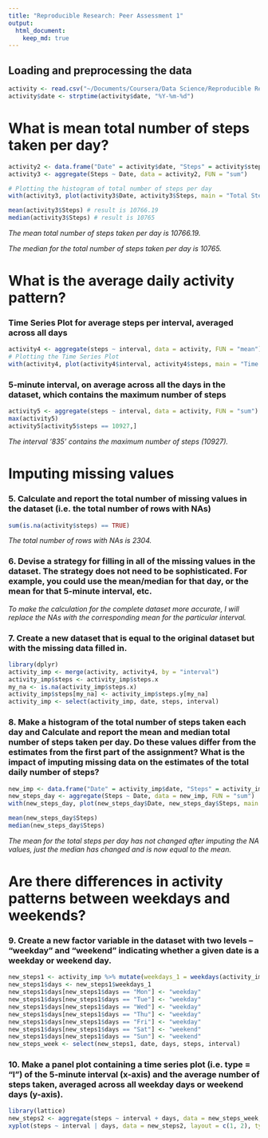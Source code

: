 ```yaml
---
title: "Reproducible Research: Peer Assessment 1"
output: 
  html_document:
    keep_md: true
---
```



## Loading and preprocessing the data
```r
activity <- read.csv("~/Documents/Coursera/Data Science/Reproducible Research/Course Project 1/activity.csv", header = TRUE, sep = ",")
activity$date <- strptime(activity$date, "%Y-%m-%d")
```


# What is mean total number of steps taken per day?

```r
activity2 <- data.frame("Date" = activity$date, "Steps" = activity$steps)
activity3 <- aggregate(Steps ~ Date, data = activity2, FUN = "sum")

# Plotting the histogram of total number of steps per day
with(activity3, plot(activity3$Date, activity3$Steps, main = "Total Steps per Day", xlab = "Days", ylab = "Steps", type = "h")) # "h" for type 'histogram'

mean(activity3$Steps) # result is 10766.19
median(activity3$Steps) # result is 10765
```

*The mean total number of steps taken per day is 10766.19.*

*The median for the total number of steps taken per day is 10765.*

# What is the average daily activity pattern?

### Time Series Plot for average steps per interval, averaged across all days

```r
activity4 <- aggregate(steps ~ interval, data = activity, FUN = "mean")
# Plotting the Time Series Plot
with(activity4, plot(activity4$interval, activity4$steps, main = "Time Series Plot", xlab = "5-minute Intervals", ylab = "Steps", type = "l"))
```

### 5-minute interval, on average across all the days in the dataset, which contains the maximum number of steps

```r
activity5 <- aggregate(steps ~ interval, data = activity, FUN = "sum")
max(activity5)
activity5[activity5$steps == 10927,]
```

*The interval '835' contains the maximum number of steps (10927).*

# Imputing missing values

### 5. Calculate and report the total number of missing values in the dataset (i.e. the total number of rows with NAs)

```r
sum(is.na(activity$steps) == TRUE)
```

*The total number of rows with NAs is 2304.*

### 6. Devise a strategy for filling in all of the missing values in the dataset. The strategy does not need to be sophisticated. For example, you could use the mean/median for that day, or the mean for that 5-minute interval, etc.

*To make the calculation for the complete dataset more accurate, I will replace the NAs with the corresponding mean for the particular interval.*

### 7. Create a new dataset that is equal to the original dataset but with the missing data filled in.

```r
library(dplyr)
activity_imp <- merge(activity, activity4, by = "interval")
activity_imp$steps <- activity_imp$steps.x
my_na <- is.na(activity_imp$steps.x)
activity_imp$steps[my_na] <- activity_imp$steps.y[my_na]
activity_imp <- select(activity_imp, date, steps, interval)
```

### 8. Make a histogram of the total number of steps taken each day and Calculate and report the mean and median total number of steps taken per day. Do these values differ from the estimates from the first part of the assignment? What is the impact of imputing missing data on the estimates of the total daily number of steps?

```r
new_imp <- data.frame("Date" = activity_imp$date, "Steps" = activity_imp$steps)
new_steps_day <- aggregate(Steps ~ Date, data = new_imp, FUN = "sum")
with(new_steps_day, plot(new_steps_day$Date, new_steps_day$Steps, main = "Total Steps per Day", xlab = "Days", ylab = "Steps", type = "h"))
```

```r
mean(new_steps_day$Steps)
median(new_steps_day$Steps)
```

*The mean for the total steps per day has not changed after imputing the NA values, just the median has changed and is now equal to the mean.*

# Are there differences in activity patterns between weekdays and weekends?

### 9. Create a new factor variable in the dataset with two levels – “weekday” and “weekend” indicating whether a given date is a weekday or weekend day.

```r
new_steps1 <- activity_imp %>% mutate(weekdays_1 = weekdays(activity_imp$date, abbreviate = TRUE))
new_steps1$days <- new_steps1$weekdays_1
new_steps1$days[new_steps1$days == "Mon"] <- "weekday"
new_steps1$days[new_steps1$days == "Tue"] <- "weekday"
new_steps1$days[new_steps1$days == "Wed"] <- "weekday"
new_steps1$days[new_steps1$days == "Thu"] <- "weekday"
new_steps1$days[new_steps1$days == "Fri"] <- "weekday"
new_steps1$days[new_steps1$days == "Sat"] <- "weekend"
new_steps1$days[new_steps1$days == "Sun"] <- "weekend"
new_steps_week <- select(new_steps1, date, days, steps, interval)
```

### 10. Make a panel plot containing a time series plot (i.e. type = "l") of the 5-minute interval (x-axis) and the average number of steps taken, averaged across all weekday days or weekend days (y-axis).

```r
library(lattice)
new_steps2 <- aggregate(steps ~ interval + days, data = new_steps_week, FUN = "mean")
xyplot(steps ~ interval | days, data = new_steps2, layout = c(1, 2), type = "l")
```

